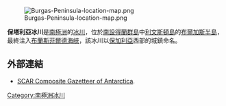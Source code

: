 {{no footnotes|time=2013-10-27T08:55:32+00:00}}
[[Image:Burgas-Peninsula-location-map.png|thumb]]

{{coord|62|37|41|S|59|51|50|W|region:AQ_type:glacier|display=title}}

'''保塔利亞冰川'''是[[南極洲|南極洲]]的[[冰川|冰川]]，位於[[南設得蘭群島|南設得蘭群島]]中[[利文斯頓島|利文斯頓島]]的[[布爾加斯半島|布爾加斯半島]]，最終注入[[布蘭斯菲爾德海峽|布蘭斯菲爾德海峽]]，該冰川以[[保加利亞|保加利亞]]西部的城鎮命名。

==外部連結==
* [http://data.aad.gov.au/aadc/gaz/scar/ SCAR Composite Gazetteer of Antarctica]{{WebCite|url=https://www.webcitation.org/5ug2CfC7m?url=http://data.aad.gov.au/aadc/gaz/scar/ |date=20101202140255 |dateformat=iso }}.

{{Antarctica-geo-stub}}
[[Category:南極洲冰川|Category:南極洲冰川]]